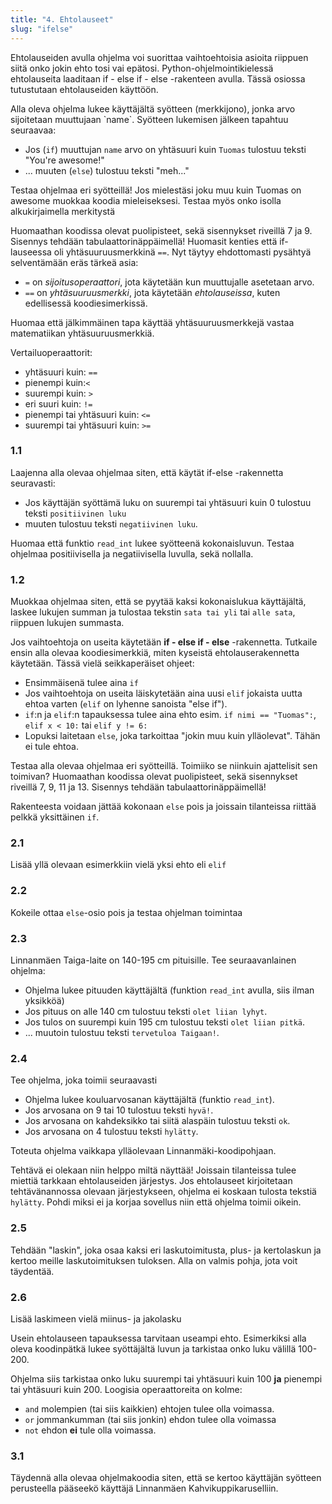 ```yaml
---
title: "4. Ehtolauseet"
slug: "ifelse"
---
```


Ehtolauseiden avulla ohjelma voi suorittaa vaihtoehtoisia asioita riippuen siitä onko jokin ehto tosi vai epätosi. Python-ohjelmointikielessä
ehtolauseita laaditaan if - else if - else -rakenteen avulla. Tässä osiossa tutustutaan ehtolauseiden käyttöön.

<Segment title="1. if-else">
Alla oleva ohjelma lukee käyttäjältä syötteen (merkkijono), jonka arvo sijoitetaan muuttujaan `name`. Syötteen lukemisen jälkeen tapahtuu
seuraavaa:

* Jos (`if`) muuttujan `name` arvo on yhtäsuuri kuin `Tuomas` tulostuu teksti "You're awesome!"
* ... muuten (`else`) tulostuu teksti "meh..." 

Testaa ohjelmaa eri syötteillä! Jos mielestäsi joku muu kuin Tuomas on awesome muokkaa koodia mieleiseksesi. Testaa myös onko isolla alkukirjaimella merkitystä

<Obs>
Huomaathan koodissa olevat puolipisteet, sekä sisennykset riveillä 7 ja 9. Sisennys tehdään tabulaattorinäppäimellä!
</Obs>

<Trinket id="46f8fc5788" height="300"/>

<Obs>
Huomasit kenties että if-lauseessa oli yhtäsuuruusmerkkinä <Code>==</Code>. Nyt täytyy ehdottomasti pysähtyä selventämään eräs tärkeä asia:

* <Code>=</Code> on <em>sijoitusoperaattori</em>, jota käytetään kun muuttujalle asetetaan arvo.
* <Code>==</Code> on <em>yhtäsuuruusmerkki</em>, jota käytetään <em>ehtolauseissa</em>, kuten edellisessä koodiesimerkissä.

Huomaa että jälkimmäinen tapa käyttää yhtäsuuruusmerkkejä vastaa matematiikan yhtäsuuruusmerkkiä.
</Obs>

<Obs>
Vertailuoperaattorit:

* yhtäsuuri kuin: <Code>==</Code> 
* pienempi kuin:<Code>&lt;</Code> 
* suurempi kuin: <Code>&gt;</Code> 
* eri suuri kuin: <Code>!=</Code> 
* pienempi tai yhtäsuuri kuin: <Code>&lt;=</Code> 
* suurempi tai yhtäsuuri kuin: <Code>&gt;=</Code> 

</Obs>

### 1.1
Laajenna alla olevaa ohjelmaa siten, että käytät if-else -rakennetta seuravasti:

* Jos käyttäjän syöttämä luku on suurempi tai yhtäsuuri kuin 0 tulostuu teksti `positiivinen luku`
* muuten tulostuu teksti `negatiivinen luku`.

Huomaa että funktio <code>read_int</code> lukee syötteenä kokonaisluvun. Testaa ohjelmaa positiivisella ja negatiivisella luvulla, sekä nollalla.

<Trinket id="cb6b4e6668" height="250"/>

### 1.2
Muokkaa ohjelmaa siten, että se pyytää kaksi kokonaislukua käyttäjältä, laskee lukujen summan ja tulostaa tekstin `sata tai yli` tai `alle sata`,
riippuen lukujen summasta.

</Segment>

<Segment title="2. Useita vaihtoehtoja: If - else if - else">
Jos vaihtoehtoja on useita käytetään <b>if - else if - else</b> -rakennetta. Tutkaile ensin alla olevaa koodiesimerkkiä, miten kyseistä ehtolauserakennetta käytetään. Tässä vielä seikkaperäiset ohjeet:

* Ensimmäisenä tulee aina `if`
* Jos vaihtoehtoja on useita läiskytetään aina uusi `elif` jokaista uutta ehtoa varten (`elif` on lyhenne sanoista "else if").
* `if`:n ja `elif`:n tapauksessa tulee aina ehto esim. <Code>if nimi == "Tuomas":</Code>, <Code>elif x &lt; 10:</Code> tai  <Code>elif y != 6:</Code>
* Lopuksi laitetaan `else`, joka tarkoittaa "jokin muu kuin ylläolevat". Tähän ei tule ehtoa. 

Testaa alla olevaa ohjelmaa eri syötteillä. Toimiiko se niinkuin ajattelisit sen toimivan?
<Obs>
Huomaathan koodissa olevat puolipisteet, sekä sisennykset riveillä 7, 9, 11 ja 13. Sisennys tehdään tabulaattorinäppäimellä!
</Obs>

<Trinket id="47acb869c0" height="300"/>

<Obs>
Rakenteesta voidaan jättää kokonaan <code>else</code> pois ja joissain tilanteissa riittää pelkkä yksittäinen <code>if</code>.
</Obs>

### 2.1
Lisää yllä olevaan esimerkkiin vielä yksi ehto eli `elif`

### 2.2

Kokeile ottaa `else`-osio pois ja testaa ohjelman toimintaa

### 2.3
Linnanmäen Taiga-laite on 140-195 cm pituisille. Tee seuraavanlainen ohjelma:

* Ohjelma lukee pituuden käyttäjältä (funktion `read_int` avulla, siis ilman yksikköä)
* Jos pituus on alle 140 cm tulostuu teksti `olet liian lyhyt`.
* Jos tulos on suurempi kuin 195 cm tulostuu teksti `olet liian pitkä`.
* ... muutoin tulostuu teksti `tervetuloa Taigaan!`.

<Trinket id="9d9bee5d81" height="300"/>

### 2.4
Tee ohjelma, joka toimii seuraavasti  

* Ohjelma lukee kouluarvosanan käyttäjältä (funktio `read_int`).
* Jos arvosana on 9 tai 10 tulostuu teksti `hyvä!`.
* Jos arvosana on kahdeksikko tai siitä alaspäin tulostuu teksti `ok`.
* Jos arvosana on 4 tulostuu teksti `hylätty`.

Toteuta ohjelma vaikkapa ylläolevaan Linnanmäki-koodipohjaan.

<Obs>
Tehtävä ei olekaan niin helppo miltä näyttää! Joissain tilanteissa tulee miettiä tarkkaan ehtolauseiden järjestys. Jos ehtolauseet kirjoitetaan
tehtävänannossa olevaan järjestykseen, ohjelma ei koskaan tulosta tekstiä <code>hylätty</code>. Pohdi miksi ei ja korjaa sovellus niin että ohjelma
toimii oikein.
</Obs>

### 2.5
Tehdään "laskin", joka osaa kaksi eri laskutoimitusta, plus- ja kertolaskun ja kertoo meille laskutoimituksen tuloksen. Alla on valmis pohja, jota voit täydentää.
<Trinket id="0dc64f2228" height="400"/>

### 2.6
Lisää laskimeen vielä miinus- ja jakolasku
</Segment>

<Segment title="3. Loogiset operaattorit">
Usein ehtolauseen tapauksessa tarvitaan useampi ehto. Esimerkiksi alla oleva koodinpätkä lukee syöttäjältä luvun ja tarkistaa onko luku välillä 100-200.

<Trinket id="353446be0e" height="300"/>

Ohjelma siis tarkistaa onko luku suurempi tai yhtäsuuri kuin 100 <b>ja</b> pienempi tai yhtäsuuri kuin 200.
<Obs>
Loogisia operaattoreita on kolme:

* <Code>and</Code> molempien (tai siis kaikkien) ehtojen tulee olla voimassa.
* <Code>or</Code> jommankumman (tai siis jonkin) ehdon tulee olla voimassa
* <Code>not</Code> ehdon <b>ei</b> tule olla voimassa.

</Obs>

### 3.1

Täydennä alla olevaa ohjelmakoodia siten, että se kertoo käyttäjän syötteen perusteella pääseekö käyttäjä Linnanmäen Kahvikuppikaruselliin.
<Trinket id="fad5cd809e" height="350"/>

</Segment>